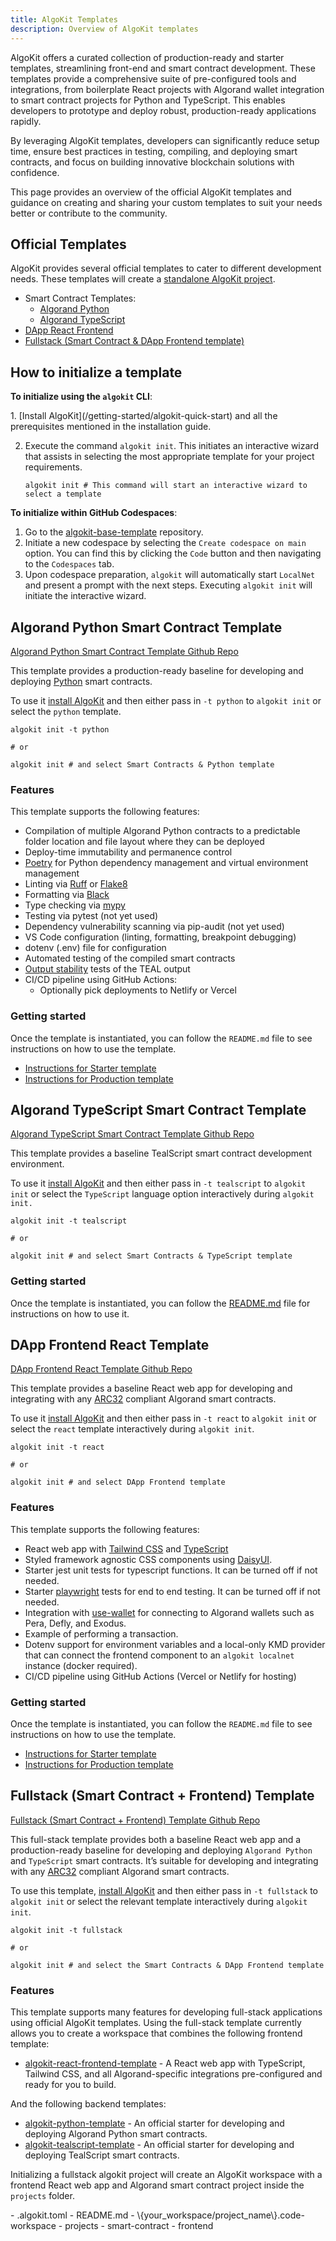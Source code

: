 ```yaml
---
title: AlgoKit Templates
description: Overview of AlgoKit templates
---
```



AlgoKit offers a curated collection of production-ready and starter templates, streamlining front-end and smart contract development. These templates provide a comprehensive suite of pre-configured tools and integrations, from boilerplate React projects with Algorand wallet integration to smart contract projects for Python and TypeScript. This enables developers to prototype and deploy robust, production-ready applications rapidly.

By leveraging AlgoKit templates, developers can significantly reduce setup time, ensure best practices in testing, compiling, and deploying smart contracts, and focus on building innovative blockchain solutions with confidence.

This page provides an overview of the official AlgoKit templates and guidance on creating and sharing your custom templates to suit your needs better or contribute to the community.

## Official Templates

AlgoKit provides several official templates to cater to different development needs. These templates will create a [standalone AlgoKit project](/algokit/project-structure#standalone-projects).

- Smart Contract Templates:
  - [Algorand Python](https://github.com/algorandfoundation/algokit-python-template)
  - [Algorand TypeScript](https://github.com/algorand-devrel/tealscript-algokit-template)
- [DApp React Frontend](https://github.com/algorandfoundation/algokit-react-frontend-template)
- [Fullstack (Smart Contract & DApp Frontend template)](https://github.com/algorandfoundation/algokit-fullstack-template)

## How to initialize a template

**To initialize using the `algokit` CLI**:

<Steps>
1. [Install AlgoKit](/getting-started/algokit-quick-start) and all the prerequisites mentioned in the installation guide.

2. Execute the command `algokit init`. This initiates an interactive wizard that assists in selecting the most appropriate template for your project requirements.
   ```shell showLineNumbers=false frame=terminal
   algokit init # This command will start an interactive wizard to select a template
   ```

</Steps>

**To initialize within GitHub Codespaces**:

<Steps>

1.  Go to the [algokit-base-template](https://github.com/algorandfoundation/algokit-base-template) repository.
2.  Initiate a new codespace by selecting the `Create codespace on main` option. You can find this by clicking the `Code` button and then navigating to the `Codespaces` tab.
3.  Upon codespace preparation, `algokit` will automatically start `LocalNet` and present a prompt with the next steps. Executing `algokit init` will initiate the interactive wizard.

</Steps>

## Algorand Python Smart Contract Template

[Algorand Python Smart Contract Template Github Repo](https://github.com/algorandfoundation/algokit-python-template)

This template provides a production-ready baseline for developing and deploying [Python](https://github.com/algorandfoundation/puya) smart contracts.

To use it [install AlgoKit](https://github.com/algorandfoundation/algokit-cli#readme) and then either pass in `-t python` to `algokit init` or select the `python` template.

```shell showLineNumbers=false frame=terminal
algokit init -t python

# or

algokit init # and select Smart Contracts & Python template
```

### Features

This template supports the following features:

- Compilation of multiple Algorand Python contracts to a predictable folder location and file layout where they can be deployed
- Deploy-time immutability and permanence control
- [Poetry](https://python-poetry.org/) for Python dependency management and virtual environment management
- Linting via [Ruff](https://github.com/charliermarsh/ruff) or [Flake8](https://flake8.pycqa.org/en/latest/)
- Formatting via [Black](https://github.com/psf/black)
- Type checking via [mypy](https://mypy-lang.org/)
- Testing via pytest (not yet used)
- Dependency vulnerability scanning via pip-audit (not yet used)
- VS Code configuration (linting, formatting, breakpoint debugging)
- dotenv (.env) file for configuration
- Automated testing of the compiled smart contracts
- [Output stability](https://github.com/algorandfoundation/algokit-cli/blob/main/docs/articles/output_stability.md) tests of the TEAL output
- CI/CD pipeline using GitHub Actions:
  - Optionally pick deployments to Netlify or Vercel

### Getting started

Once the template is instantiated, you can follow the `README.md` file to see instructions on how to use the template.

- [Instructions for Starter template](https://github.com/algorandfoundation/algokit-python-template/blob/main/examples/starter_python/README.md)
- [Instructions for Production template](https://github.com/algorandfoundation/algokit-python-template/blob/main/examples/production_python/README.md)

## Algorand TypeScript Smart Contract Template

[Algorand TypeScript Smart Contract Template Github Repo](https://github.com/algorand-devrel/tealscript-algokit-template)

This template provides a baseline TealScript smart contract development environment.

To use it [install AlgoKit](https://github.com/algorandfoundation/algokit-cli#readme) and then either pass in `-t tealscript` to `algokit init` or select the `TypeScript` language option interactively during `algokit init.`

```shell showLineNumbers=false frame=terminal
algokit init -t tealscript

# or

algokit init # and select Smart Contracts & TypeScript template
```

### Getting started

Once the template is instantiated, you can follow the [README.md](https://github.com/algorand-devrel/tealscript-algokit-template/blob/master/template_content/README.md) file for instructions on how to use it.

## DApp Frontend React Template

[DApp Frontend React Template Github Repo](https://github.com/algorandfoundation/algokit-react-frontend-template)

This template provides a baseline React web app for developing and integrating with any [ARC32](https://github.com/algorandfoundation/ARCs/blob/main/ARCs/arc-0032.md) compliant Algorand smart contracts.

To use it [install AlgoKit](https://github.com/algorandfoundation/algokit-cli#readme) and then either pass in `-t react` to `algokit init` or select the `react` template interactively during `algokit init`.

```shell showLineNumbers=false frame=terminal
algokit init -t react

# or

algokit init # and select DApp Frontend template
```

### Features

This template supports the following features:

- React web app with [Tailwind CSS](https://tailwindcss.com/) and [TypeScript](https://www.typescriptlang.org/)
- Styled framework agnostic CSS components using [DaisyUI](https://daisyui.com/).
- Starter jest unit tests for typescript functions. It can be turned off if not needed.
- Starter [playwright](https://playwright.dev/) tests for end to end testing. It can be turned off if not needed.
- Integration with [use-wallet](https://github.com/txnlab/use-wallet) for connecting to Algorand wallets such as Pera, Defly, and Exodus.
- Example of performing a transaction.
- Dotenv support for environment variables and a local-only KMD provider that can connect the frontend component to an `algokit localnet` instance (docker required).
- CI/CD pipeline using GitHub Actions (Vercel or Netlify for hosting)

### Getting started

Once the template is instantiated, you can follow the `README.md` file to see instructions on how to use the template.

- [Instructions for Starter template](https://github.com/algorandfoundation/algokit-react-frontend-template/blob/main/examples/starter_react/README.md)
- [Instructions for Production template](https://github.com/algorandfoundation/algokit-react-frontend-template/blob/main/examples/production_react/README.md)

## Fullstack (Smart Contract + Frontend) Template

[Fullstack (Smart Contract + Frontend) Template Github Repo](https://github.com/algorandfoundation/algokit-fullstack-template)

This full-stack template provides both a baseline React web app and a production-ready baseline for developing and deploying `Algorand Python` and `TypeScript` smart contracts. It’s suitable for developing and integrating with any [ARC32](https://github.com/algorandfoundation/ARCs/blob/main/ARCs/arc-0032.md) compliant Algorand smart contracts.

To use this template, [install AlgoKit](https://github.com/algorandfoundation/algokit-cli#readme) and then either pass in `-t fullstack` to `algokit init` or select the relevant template interactively during `algokit init`.

```shell showLineNumbers=false frame=terminal
algokit init -t fullstack

# or

algokit init # and select the Smart Contracts & DApp Frontend template
```

### Features

This template supports many features for developing full-stack applications using official AlgoKit templates. Using the full-stack template currently allows you to create a workspace that combines the following frontend template:

- [algokit-react-frontend-template](https://github.com/algorandfoundation/algokit-react-frontend-template) - A React web app with TypeScript, Tailwind CSS, and all Algorand-specific integrations pre-configured and ready for you to build.

And the following backend templates:

- [algokit-python-template](https://github.com/algorandfoundation/algokit-python-template) - An official starter for developing and deploying Algorand Python smart contracts.
- [algokit-tealscript-template](https://github.com/algorand-devrel/tealscript-algokit-template) - An official starter for developing and deploying TealScript smart contracts.

Initializing a fullstack algokit project will create an AlgoKit workspace with a frontend React web app and Algorand smart contract project inside the `projects` folder.

<FileTree>
- .algokit.toml
- README.md
- \{your_workspace/project_name\}.code-workspace
- projects
   - smart-contract
   - frontend
</FileTree>
